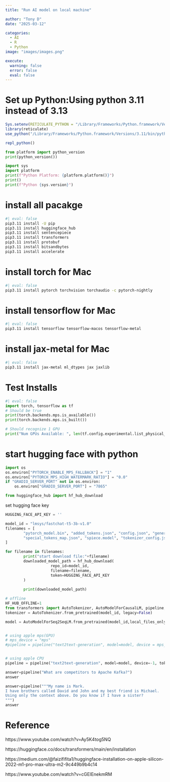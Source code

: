 ```yaml
---
title: "Run AI model on local machine"

author: "Tony D"
date: "2025-03-12"

categories: 
  - AI
  - R
  - Python
image: "images/images.png"

execute:
  warning: false
  error: false
  eval: false
---
```





# Set up Python:Using python 3.11 instead of 3.13
```r
Sys.setenv(RETICULATE_PYTHON = "/Library/Frameworks/Python.framework/Versions/3.11/bin/python3.11")
library(reticulate)
use_python("/Library/Frameworks/Python.framework/Versions/3.11/bin/python3.11")
```

```r
repl_python()
```


```python
from platform import python_version
print(python_version())
```


```python
import sys
import platform
print(f"Python Platform: {platform.platform()}")
print()
print(f"Python {sys.version}")
```

# install all pacakge

```bash
#| eval: false
pip3.11 install -U pip
pip3.11 install huggingface_hub
pip3.11 install sentencepiece
pip3.11 install transformers
pip3.11 install protobuf
pip3.11 install bitsandbytes 
pip3.11 install accelerate

```

# install torch for Mac

```bash
#| eval: false
pip3.11 install pytorch torchvision torchaudio -c pytorch-nightly
```


# install tensorflow for Mac

```bash
#| eval: false
pip3.11 install tensorflow tensorflow-macos tensorflow-metal
```

# install jax-metal for Mac

```bash
#| eval: false
pip3.11 install jax-metal ml_dtypes jax jaxlib
```


# Test Installs

```python
#| eval: false
import torch, tensorflow as tf
# Should be true
print(torch.backends.mps.is_available())
print(torch.backends.mps.is_built())

# Should recognize 1 GPU
print("Num GPUs Available: ", len(tf.config.experimental.list_physical_devices('GPU')))
```


# start hugging face with python

```python
import os
os.environ["PYTORCH_ENABLE_MPS_FALLBACK"] = "1"
os.environ["PYTORCH_MPS_HIGH_WATERMARK_RATIO"] = "0.0"
if "GRADIO_SERVER_PORT" not in os.environ:
    os.environ["GRADIO_SERVER_PORT"] = "7865"
```

```python
from huggingface_hub import hf_hub_download
```

set hugging face key

```python
HUGGING_FACE_API_KEY = ''
```



```python
model_id = "lmsys/fastchat-t5-3b-v1.0"
filenames = [
        "pytorch_model.bin", "added_tokens.json", "config.json", "generation_config.json", 
        "special_tokens_map.json", "spiece.model", "tokenizer_config.json"
]
```



```python
for filename in filenames:
        print("start download file:"+filename)
        downloaded_model_path = hf_hub_download(
                    repo_id=model_id,
                    filename=filename,
                    token=HUGGING_FACE_API_KEY
        )
        
        print(downloaded_model_path)
```



```python
# offline
HF_HUB_OFFLINE=1 
from transformers import AutoTokenizer, AutoModelForCausalLM, pipeline, AutoModelForSeq2SeqLM
tokenizer = AutoTokenizer.from_pretrained(model_id, legacy=False)
```



```python

model = AutoModelForSeq2SeqLM.from_pretrained(model_id,local_files_only=True)


# using apple mps(GPU)
# mps_device = "mps"
#pipeline = pipeline("text2text-generation", model=model, device = mps_device,tokenizer=tokenizer, max_length=100)


# using apple CPU
pipeline = pipeline("text2text-generation", model=model, device=-1, tokenizer=tokenizer, max_length=1000)
```

```python
answer=pipeline("What are competitors to Apache Kafka?")
answer
```


```python
answer=pipeline("""My name is Mark.
I have brothers called David and John and my best friend is Michael.
Using only the context above. Do you know if I have a sister?    
""")
answer

```





# Reference

https://www.youtube.com/watch?v=Ay5K4tog5NQ

https://huggingface.co/docs/transformers/main/en/installation

https://medium.com/@faizififita1/huggingface-installation-on-apple-silicon-2022-m1-pro-max-ultra-m2-9c449b9b4c14

https://www.youtube.com/watch?v=cGEIEnekmRM
